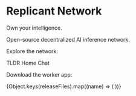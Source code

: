 
<div
  className="flex flex-col justify-center items-center mt-16 space-y-4"
>
  <h1 className="text-4xl font-bold text-center">Replicant Network</h1>
  <p className="text-2xl italic text-center">Own your intelligence.</p>
  <p className="text-lg text-center">Open-source decentralized AI inference network.</p>
  <p className="text-lg text-center">Explore the network:</p>
  <div className="flex flex-wrap justify-center items-center">
    <Link href="/about/tldr" className="btn btn-primary m-2">
      TLDR
    </Link>
    <Link
      target="_blank"
      href="https://platform.replicantzk.com"
      className="btn btn-primary m-2"
    >
      Home
    </Link>
    <Link
      target="_blank"
      href="https://huggingface.co/spaces/mvkvc/replicant_chat"
      className="btn btn-primary m-2"
    >
      Chat
    </Link>
  </div>
  <p className="text-lg text-center">Download the worker app:</p>
  <div className="flex flex-wrap justify-center items-center">
    {Object.keys(releaseFiles).map((name) => (
      <DownloadButton name={name} href={`${baseURL}/${releaseFiles[name]}`} forward={"/docs/quickstart/worker"} />
    ))}
    <DownloadButton name={`Docker`} href={'https://github.com/orgs/replicantzk/packages/container/package/worker-cli'} />
  </div>
</div>

